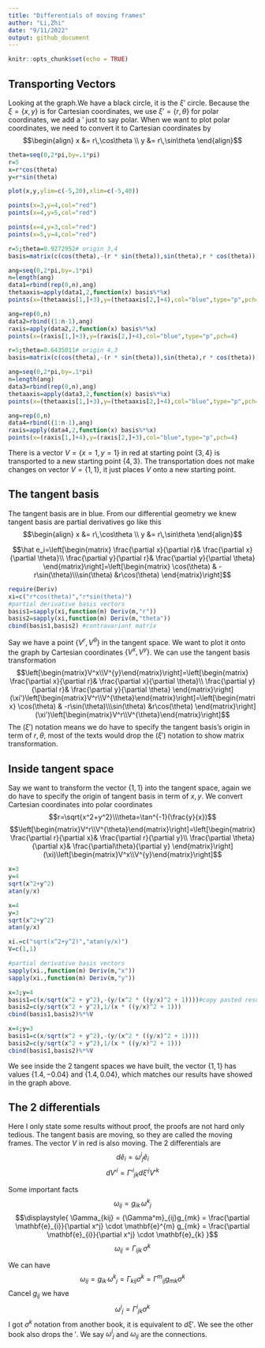 ```yaml
---
title: "Differentials of moving frames"
author: "Li,Zhi"
date: "9/11/2022"
output: github_document
---
```


```r
knitr::opts_chunk$set(echo = TRUE)
```

## Transporting Vectors

Looking at the graph.We have a black circle, it is the $\xi'$ circle. Because the $\xi=\{x,y\}$ is for Cartesian coordinates, we use $\xi'=\{r,\theta\}$ for polar coordinates, we add a $'$ just to say polar. When we want to plot polar coordinates, we need to convert it to Cartesian coordinates by $$\begin{align} x &= r\,\cos\theta \\ y &= r\,\sin\theta \end{align}$$ 
```r

theta=seq(0,2*pi,by=.1*pi)
r=5
x=r*cos(theta)
y=r*sin(theta)

plot(x,y,ylim=c(-5,20),xlim=c(-5,40))

points(x=3,y=4,col="red")
points(x=4,y=5,col="red")

points(x=4,y=3,col="red")
points(x=5,y=4,col="red")

r=5;theta=0.9272952# origin 3,4
basis=matrix(c(cos(theta),-(r * sin(theta)),sin(theta),r * cos(theta)) ,nrow=2,byrow=1)

ang=seq(0,2*pi,by=.1*pi)
n=length(ang)
data1=rbind(rep(0,n),ang)
thetaaxis=apply(data1,2,function(x) basis%*%x)
points(x=(thetaaxis[1,]+3),y=(thetaaxis[2,]+4),col="blue",type="p",pch=3)

ang=rep(0,n)
data2=rbind((1:n-1),ang)
raxis=apply(data2,2,function(x) basis%*%x)
points(x=(raxis[1,]+3),y=(raxis[2,]+4),col="blue",type="p",pch=4)

r=5;theta=0.6435011# origin 4,3
basis=matrix(c(cos(theta),-(r * sin(theta)),sin(theta),r * cos(theta)) ,nrow=2,byrow=1)

ang=seq(0,2*pi,by=.1*pi)
n=length(ang)
data3=rbind(rep(0,n),ang)
thetaaxis=apply(data3,2,function(x) basis%*%x)
points(x=(thetaaxis[1,]+3),y=(thetaaxis[2,]+4),col="blue",type="p",pch=3)

ang=rep(0,n)
data4=rbind((1:n-1),ang)
raxis=apply(data4,2,function(x) basis%*%x)
points(x=(raxis[1,]+4),y=(raxis[2,]+3),col="blue",type="p",pch=4)
```

There is a vector $V=\{x=1,y=1\}$ in red at starting point $\{3,4\}$ is transported to a new starting point $\{4,3\}$. The transportation does not make changes on vector $V=\{1,1\}$, it just places $V$ onto a new starting point.

## The tangent basis

The tangent basis are in blue. From our differential geometry we knew tangent basis are partial derivatives go like this $$\begin{align} x &= r\,\cos\theta \\ y &= r\,\sin\theta \end{align}$$



$$\hat e_i=\left[\begin{matrix} \frac{\partial x}{\partial r}& \frac{\partial x}{\partial \theta}\\ \frac{\partial y}{\partial r}& \frac{\partial y}{\partial \theta} \end{matrix}\right]=\left[\begin{matrix} \cos(\theta) & -r\sin(\theta)\\\sin(\theta)  &r\cos(\theta)  \end{matrix}\right]$$


```r
require(Deriv)
xi=c("r*cos(theta)","r*sin(theta)")
#partial derivative basis vectors
basis1=sapply(xi,function(m) Deriv(m,"r"))
basis2=sapply(xi,function(m) Deriv(m,"theta"))
cbind(basis1,basis2) #contravariant matrix
```

Say we have a point $\{V^r,V^{\theta}\}$ in the tangent space. We want to plot it onto the graph by Cartesian coordinates $\{V^x,V^y\}$. We can use the tangent basis transformation $$\left[\begin{matrix}V^x\\V^{y}\end{matrix}\right]=\left[\begin{matrix} \frac{\partial x}{\partial r}& \frac{\partial x}{\partial \theta}\\ \frac{\partial y}{\partial r}& \frac{\partial y}{\partial \theta} \end{matrix}\right](\xi')\left[\begin{matrix}V^r\\V^{\theta}\end{matrix}\right]=\left[\begin{matrix} \cos(\theta) & -r\sin(\theta)\\\sin(\theta)  &r\cos(\theta)  \end{matrix}\right](\xi')\left[\begin{matrix}V^r\\V^{\theta}\end{matrix}\right]$$The $(\xi')$ notation means we do have to specify the tangent basis's origin in term of $r,\theta$, most of the texts would drop the $(\xi')$ notation to show matrix transformation. 

## Inside tangent space 

Say we want to transform the vector $\{1,1\}$ into the tangent space, again we do have to specify the origin of tangent basis in term of $x,y$.  We convert Cartesian coordinates into polar coordinates $$r=\sqrt{x^2+y^2}\\\theta=\tan^{-1}(\frac{y}{x})$$ $$\left[\begin{matrix}V^r\\V^{\theta}\end{matrix}\right]=\left[\begin{matrix} \frac{\partial r}{\partial x}& \frac{\partial r}{\partial y}\\ \frac{\partial \theta}{\partial x}& \frac{\partial\theta}{\partial y} \end{matrix}\right](\xi)\left[\begin{matrix}V^x\\V^{y}\end{matrix}\right]$$ 
```r
x=3
y=4
sqrt(x^2+y^2)
atan(y/x)

x=4
y=3
sqrt(x^2+y^2)
atan(y/x)

xi.=c("sqrt(x^2+y^2)","atan(y/x)")
V=c(1,1)

#partial derivative basis vectors
sapply(xi.,function(m) Deriv(m,"x"))
sapply(xi.,function(m) Deriv(m,"y"))

x=3;y=4
basis1=c(x/sqrt(x^2 + y^2),-(y/(x^2 * ((y/x)^2 + 1))))#copy pasted results
basis2=c(y/sqrt(x^2 + y^2),1/(x * ((y/x)^2 + 1)))
cbind(basis1,basis2)%*%V

x=4;y=3
basis1=c(x/sqrt(x^2 + y^2),-(y/(x^2 * ((y/x)^2 + 1))))
basis2=c(y/sqrt(x^2 + y^2),1/(x * ((y/x)^2 + 1)))
cbind(basis1,basis2)%*%V
```
We see inside the 2 tangent spaces we have built, the vector $\{1,1\}$ has values $\{1.4,-0.04\}$ and $\{1.4,0.04\}$, which matches our results have showed in the graph above. 

## The 2 differentials

Here I only state some results without proof, the proofs are not hard only tedious. The tangent basis are moving, so they are called the moving frames. The vector $V$ in red is also moving. The 2 differentials are $$d\hat e_i=\omega^i{}_{j} \hat e_i $$ $$dV'^i=\Gamma'^i{}_{jk}d\xi'^jV'^k$$ 

Some important facts$$\begin{equation} \omega_{ij} = g_{ik} \,\omega^k{}_j \end{equation}$$ $$\displaystyle{ \Gamma_{kij}
  = {\Gamma^m}_{ij}g_{mk}
  = \frac{\partial \mathbf{e}_{i}}{\partial x^j} \cdot \mathbf{e}^{m} g_{mk}
  = \frac{\partial \mathbf{e}_{i}}{\partial x^j} \cdot \mathbf{e}_{k}
 }$$ $$\begin{equation} \omega_{ij}  = \Gamma_{ijk}\,\sigma^k   \end{equation}$$
 
We can have $$\omega_{ij} = g_{ik} \,\omega^k{}_j =\Gamma_{kij}\sigma^k
  = {\Gamma^m}_{ij}g_{mk}\sigma^k$$ Cancel $g_{ij}$ we have $$\omega^i{}_{j}=\Gamma^i{}_{jk}\sigma^k$$
I got $\sigma^k$ notation from another book, it is equivalent to $d\xi'$. We see the other book also drops the $'$. We say $\omega^i{}_j$ and $\omega_{ij}$ are the connections.

